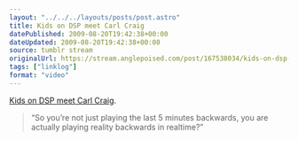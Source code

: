 ```yaml
---
layout: "../../../layouts/posts/post.astro"
title: Kids on DSP meet Carl Craig
datePublished: 2009-08-20T19:42:38+00:00
dateUpdated: 2009-08-20T19:42:38+00:00
source: tumblr stream
originalUrl: https://stream.anglepoised.com/post/167538034/kids-on-dsp-meet-carl-craig-so-youre-not-just
tags: ["linklog"]
format: "video"
---
```



<YouTube id="https://www.youtube.com/watch?v=EQNjiK9XCmo" />

[Kids on DSP meet Carl Craig][1].

> “So you’re not just playing the last 5 minutes backwards, you are actually playing reality backwards in realtime?”

[1]: https://www.youtube.com/watch?v=EQNjiK9XCmo
